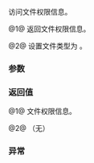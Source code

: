 {{cpp/experimental/fs/file_status/title|permissions}}
{{cpp/experimental/fs/file_status/navbar}}
{{dcl begin}}
{{dcl|since=fs_ts|num=1|1=
perms permissions() const;
}}
{{dcl|since=fs_ts|num=2|1=
void permissions( perms perm );
}}
{{dcl end}}

访问文件权限信息。

@1@ 返回文件权限信息。

@2@ 设置文件类型为 {{c|perm}}。

===参数===
{{par begin}}
{{par|perm|要设置的文件权限}}
{{par end}}

===返回值===
@1@ 文件权限信息。

@2@ （无）

===异常===
{{unreviewed noexcept}}